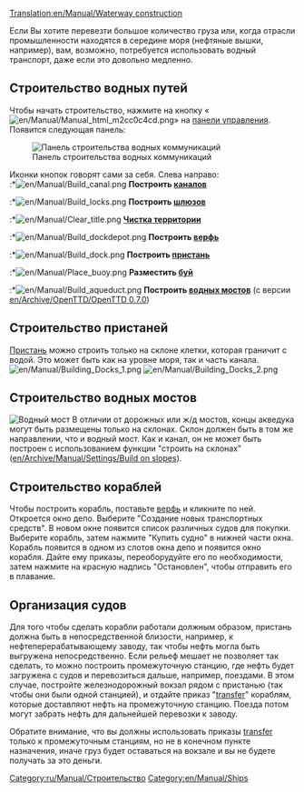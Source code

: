 [[Translation:en/Manual/Waterway construction]]
{{ru/Перевод|en/Manual/Waterway construction|100}}
{{ru/Manual/Оглавление}}

Если Вы хотите перевезти большое количество груза или, когда отрасли промышленности находятся в середине моря (нефтяные вышки, например), вам, возможно, потребуется использовать водный транспорт, даже если это довольно медленно.

==Строительство водных путей==
Чтобы начать строительство, нажмите на кнопку «[[File:en/Manual/Manual html m2cc0c4cd.png]]» на [[en/Manual/Game interface|панели управления]]. Появится следующая панель:

[[File:en/Manual/Dock toolbar.png|center|frame|Панель строительства водных коммуникаций]]


Иконки кнопок говорят сами за себя. Слева направо:<br>
:*[[File:en/Manual/Build canal.png]] '''Построить [[en/Manual/Water Transport Tiles|каналов]] '''
:*[[File:en/Manual/Build locks.png]] '''Построить [[en/Manual/Water Transport Tiles|шлюзов]] '''
:*[[File:en/Manual/Clear title.png]] '''[[en/Manual/Landscaping|Чистка территории]] '''
:*[[File:en/Manual/Build dockdepot.png]] '''Построить [[en/Manual/Building ship depots|верфь]] '''
:*[[File:en/Manual/Build dock.png]] '''Построить [[en/Manual/Water Transport Tiles|пристань]] '''
:*[[File:en/Manual/Place buoy.png]] '''Разместить [[en/Manual/Water Transport Tiles|буй]] '''
:*[[File:en/Manual/Build aqueduct.png]] '''Построить [[en/Manual/Waterway construction#building-aqueducts|водных мостов]] ''' (с версии [[en/Archive/OpenTTD/OpenTTD 0.7.0]])

==Строительство пристаней==
[[en/Manual/Water Transport Tiles|Пристань]] можно строить только на склоне клетки, которая граничит с водой. Это может быть как на уровне моря, так и часть канала.
[[File:en/Manual/Building Docks 1.png|left]] [[File:en/Manual/Building Docks 2.png]]

==Строительство водных мостов==
[[File:en/Manual/Aqueduct.png|thumb|Водный мост]]
В отличии от дорожных или ж/д мостов, концы акведука могут быть размещены только на склонах. Склон  должен быть в том же направлении, что и водный мост. Как и канал, он не может быть построен с использованием функции "строить на склонах" ([[en/Archive/Manual/Settings/Build on slopes]]).

==Строительство кораблей==
Чтобы построить корабль, поставьте [[en/Manual/Building ship depots|верфь]] и кликните по ней. Откроется окно депо. Выберите "Создание новых транспортных средств". В новом окне появится список различных судов для покупки. Выберите корабль, затем нажмите "Купить судно" в нижней части окна. Корабль появится в одном из слотов окна депо и появится окно корабля. Дайте ему приказы, переоборудуйте его по необходимости, затем нажмите на красную надпись "Остановлен", чтобы отправить его в плавание.

==Организация судов==
Для того чтобы сделать корабли работали должным образом, пристань должна быть в непосредственной близости, например, к нефтеперерабатывающему заводу, так чтобы нефть могла быть выгружена непосредственно. Если рельеф мешает не позволяет так сделать, то можно построить промежуточную станцию, где нефть будет загружена с судов и перевозиться дальше, например, поездами. В этом случае,  постройте железнодорожный вокзал рядом с пристанью (так чтобы они были одной станцией), и отдайте приказ "[[en/Manual/Orders#transfer|transfer]]" кораблям, которые доставляют нефть на промежуточную станцию. Поезда потом могут забрать нефть для дальнейшей перевозки к заводу.

Обратите внимание, что вы должны использовать приказы [[en/Manual/Orders#transfer|transfer]] только к промежуточным станциям, но не в конечном пункте назначения, иначе груз будет оставаться на вокзале и вы не будете получать за это деньги.

[[Category:ru/Manual/Строительство]]
[[Category:en/Manual/Ships]]